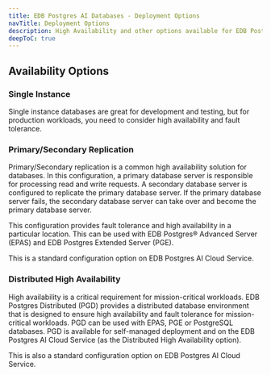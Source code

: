 ```yaml
---
title: EDB Postgres AI Databases - Deployment Options
navTitle: Deployment Options
description: High Availability and other options available for EDB Postgres AI Databases and on EDB Postgres AI Cloud Service.
deepToC: true
---
```


## Availability Options

### Single Instance

Single instance databases are great for development and testing, but for production workloads, you need to consider high availability and fault tolerance.

### Primary/Secondary Replication

Primary/Secondary replication is a common high availability solution for databases. In this configuration, a primary database server is responsible for processing read and write requests. A secondary database server is configured to replicate the primary database server. If the primary database server fails, the secondary database server can take over and become the primary database server. 

This configuration provides fault tolerance and high availability in a particular location. This can be used with EDB Postgres® Advanced Server (EPAS) and EDB Postgres Extended Server (PGE). 

This is a standard configuration option on EDB Postgres AI Cloud Service.

### Distributed High Availability

High availability is a critical requirement for mission-critical workloads. EDB Postgres Distributed (PGD) provides a distributed database environment that is designed to ensure high availability and fault tolerance for mission-critical workloads. PGD can be used with EPAS, PGE or PostgreSQL databases. PGD is available for self-managed deployment and on the EDB Postgres AI Cloud Service (as the Distributed High Availability option).

This is also a standard configuration option on EDB Postgres AI Cloud Service.

